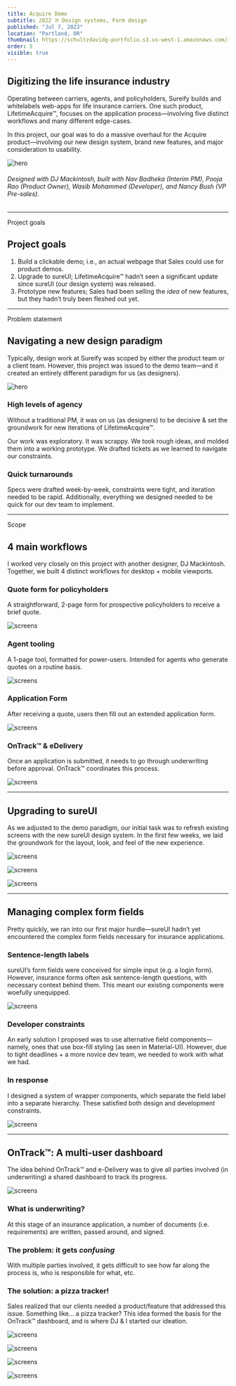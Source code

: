 ```yaml
---
title: Acquire Demo
subtitle: 2022 ※ Design systems, Form design
published: "Jul 7, 2023"
location: "Portland, OR"
thumbnail: https://schultzdavidg-portfolio.s3.us-west-1.amazonaws.com/images/aq/aq_overview.png
order: 5
visible: true
---
```



<TitleSection />


## Digitizing the life insurance industry

Operating between carriers, agents, and policyholders, Sureify builds and whitelabels web-apps for life insurance carriers. One such product, LifetimeAcquire™, focuses on the application process—involving five distinct workflows and many different edge-cases.

In this project, our goal was to do a massive overhaul for the Acquire product—involving our new design system, brand new features, and major consideration to usability.


![hero](https://schultzdavidg-portfolio.s3.us-west-1.amazonaws.com/images/aq/aq_overview.png)
###### Designed with DJ Mackintosh, built with Nav Badheka (Interim PM), Pooja Rao (Product Owner), Wasib Mohammed (Developer), and Nancy Bush (VP Pre-sales).


---


<Anchor id="project-goals">Project goals</Anchor>
## Project goals

1. Build a clickable demo; i.e., an actual webpage that Sales could use for product demos.
2. Upgrade to sureUI; LifetimeAcquire™ hadn’t seen a significant update since sureUI (our design system) was released.
3. Prototype new features; Sales had been selling the *idea* of new features, but they hadn’t truly been fleshed out yet.



---

<Anchor id="problem-statement">Problem statement</Anchor>
## Navigating a new design paradigm
Typically, design work at Sureify was scoped by either the product team or a client team. However, this project was issued to the demo team—and it created an entirely different paradigm for us (as designers).

![hero](https://schultzdavidg-portfolio.s3.us-west-1.amazonaws.com/images/aq/aq-quote_tall.png)


### High levels of agency
Without a traditional PM, it was on us (as designers) to be decisive & set the groundwork for new iterations of LifetimeAcquire™.

Our work was exploratory. It was scrappy. We took rough ideas, and molded them into a working prototype. We drafted tickets as we learned to navigate our constraints.

### Quick turnarounds
Specs were drafted week-by-week, constraints were tight, and iteration needed to be rapid. Additionally, everything we designed needed to be quick for our dev team to implement.



---

<Anchor id="scope">Scope</Anchor>
## 4 main workflows

I worked very closely on this project with another designer, DJ Mackintosh. Together, we built 4 distinct workflows for desktop + mobile viewports.

### Quote form for policyholders
A straightforward, 2-page form for prospective policyholders to receive a brief quote.

![screens](https://schultzdavidg-portfolio.s3.us-west-1.amazonaws.com/images/aq/aq-user_quote.png)

### Agent tooling
A 1-page tool, formatted for power-users. Intended for agents who generate quotes on a routine basis.

![screens](https://schultzdavidg-portfolio.s3.us-west-1.amazonaws.com/images/aq/aq-agent_quote.png)

### Application Form
After receiving a quote, users then fill out an extended application form.

![screens](https://schultzdavidg-portfolio.s3.us-west-1.amazonaws.com/images/aq/aq-application.png)

### OnTrack™ & eDelivery
Once an application is submitted, it needs to go through underwriting before approval. OnTrack™ coordinates this process.

![screens](https://schultzdavidg-portfolio.s3.us-west-1.amazonaws.com/images/aq/aq-ontrack.png)




---

## Upgrading to sureUI
As we adjusted to the demo paradigm, our initial task was to refresh existing screens with the new sureUI design system. In the first few weeks, we laid the groundwork for the layout, look, and feel of the new experience.

![screens](https://schultzdavidg-portfolio.s3.us-west-1.amazonaws.com/images/aq/aq-quote_iteration.png)

![screens](https://schultzdavidg-portfolio.s3.us-west-1.amazonaws.com/images/aq/aq-quote_mobile.png)

![screens](https://schultzdavidg-portfolio.s3.us-west-1.amazonaws.com/images/aq/aq-upload.png)


---

## Managing complex form fields
Pretty quickly, we ran into our first major hurdle—sureUI hadn’t yet encountered the complex form fields necessary for insurance applications.

### Sentence-length labels
sureUI’s form fields were conceived for simple input (e.g. a login form). However, insurance forms often ask sentence-length questions, with necessary context behind them. This meant our existing components were woefully unequipped.

![screens](https://schultzdavidg-portfolio.s3.us-west-1.amazonaws.com/images/aq/aq-form_labels.png)

### Developer constraints
An early solution I proposed was to use alternative field components—namely, ones that use box-fill styling (as seen in Material-UI). However, due to tight deadlines + a more novice dev team, we needed to work with what we had.

### In response
I designed a system of wrapper components, which separate the field label into a separate hierarchy. These satisfied both design and development constraints.

![screens](https://schultzdavidg-portfolio.s3.us-west-1.amazonaws.com/images/aq/aq-coverage_calc.png)


---

## OnTrack™: A multi-user dashboard
The idea behind OnTrack™ and e-Delivery was to give all parties involved (in underwriting) a shared dashboard to track its progress.

![screens](https://schultzdavidg-portfolio.s3.us-west-1.amazonaws.com/images/aq/aq-ontrack_browser.png)

### What is underwriting?
At this stage of an insurance application, a number of documents (i.e. requirements) are written, passed around, and signed.

### The problem: it gets *confusing*
With multiple parties involved, it gets difficult to see how far along the process is, who is responsible for what, etc.


### The solution: a pizza tracker!
Sales realized that our clients needed a product/feature that addressed this issue. Something like... a pizza tracker? This idea formed the basis for the OnTrack™ dashboard, and is where DJ & I started our ideation.

![screens](https://schultzdavidg-portfolio.s3.us-west-1.amazonaws.com/images/aq/aq-pizza_tracker.png)



![screens](https://schultzdavidg-portfolio.s3.us-west-1.amazonaws.com/images/aq/aq-ontrack_caught_up.png)

![screens](https://schultzdavidg-portfolio.s3.us-west-1.amazonaws.com/images/aq/aq-ontrack_mobile_requirements.png)


![screens](https://schultzdavidg-portfolio.s3.us-west-1.amazonaws.com/images/aq/aq-ontrack_requirement.png)
